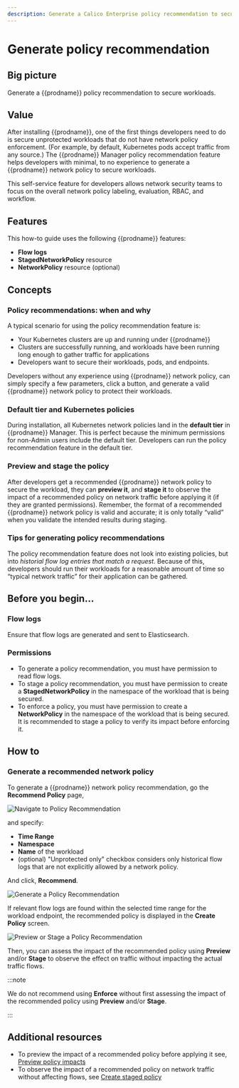 ```yaml
---
description: Generate a Calico Enterprise policy recommendation to secure unprotected workloads.
---
```


# Generate policy recommendation

## Big picture

Generate a {{prodname}} policy recommendation to secure workloads.

## Value

After installing {{prodname}}, one of the first things developers need to do is secure unprotected workloads that do not have network policy enforcement. (For example, by default, Kubernetes pods accept traffic from any source.) The {{prodname}} Manager policy recommendation feature helps developers with minimal, to no experience to generate a {{prodname}} network policy to secure workloads.

This self-service feature for developers allows network security teams to focus on the overall network policy labeling, evaluation, RBAC, and workflow.

## Features

This how-to guide uses the following {{prodname}} features:

- **Flow logs**
- **StagedNetworkPolicy** resource
- **NetworkPolicy** resource (optional)

## Concepts

### Policy recommendations: when and why

A typical scenario for using the policy recommendation feature is:

- Your Kubernetes clusters are up and running under {{prodname}}
- Clusters are successfully running, and workloads have been running long enough to gather traffic for applications
- Developers want to secure their workloads, pods, and endpoints.

Developers without any experience using {{prodname}} network policy, can simply specify a few parameters, click a button, and generate a valid {{prodname}} network policy to protect their workloads.

### Default tier and Kubernetes policies

During installation, all Kubernetes network policies land in the **default tier** in {{prodname}} Manager. This is perfect because the minimum permissions for non-Admin users include the default tier. Developers can run the policy recommendation feature in the default tier.

### Preview and stage the policy

After developers get a recommended {{prodname}} network policy to secure the workload, they can **preview it**, and **stage it** to observe the impact of a recommended policy on network traffic before applying it (if they are granted permissions). Remember, the format of a recommended {{prodname}} network policy is valid and accurate; it is only totally “valid” when you validate the intended results during staging.

### Tips for generating policy recommendations

The policy recommendation feature does not look into existing policies, but into _historial flow log entries that match a request_. Because of this, developers should run their workloads for a reasonable amount of time so “typical network traffic” for their application can be gathered.

## Before you begin...

### Flow logs

Ensure that flow logs are generated and sent to Elasticsearch.

### Permissions

- To generate a policy recommendation, you must have permission to read flow logs.
- To stage a policy recommendation, you must have permission to create a **StagedNetworkPolicy** in the namespace of the workload that is being secured.
- To enforce a policy, you must have permission to create a **NetworkPolicy** in the namespace of the workload that is being secured. It is recommended to stage a policy to verify its impact before enforcing it.

## How to

### Generate a recommended network policy

To generate a {{prodname}} network policy recommendation, go the **Recommend Policy** page,

![Navigate to Policy Recommendation](/img/calico-enterprise/generate-policy-recommendation/recommend-policy-action-bar-3.14.png)

and specify:

- **Time Range**
- **Namespace**
- **Name** of the workload
- (optional) "Unprotected only" checkbox considers only historical flow logs that are not explicitly allowed by a network policy.

And click, **Recommend**.

![Generate a Policy Recommendation](/img/calico-enterprise/generate-policy-recommendation/recommend-policy-screen-3.14.png)

If relevant flow logs are found within the selected time range for the workload endpoint, the recommended policy is displayed in the **Create Policy** screen.

![Preview or Stage a Policy Recommendation](/img/calico-enterprise/generate-policy-recommendation/create-policy-action-buttons-3.14.png)

Then, you can assess the impact of the recommended policy using **Preview** and/or **Stage** to observe the effect on traffic without impacting the actual traffic flows.

:::note

We do not recommend using **Enforce** without first assessing the impact of the recommended policy using **Preview** and/or **Stage**.

:::

## Additional resources

- To preview the impact of a recommended policy before applying it see, [Preview policy impacts](policy-impact-preview.mdx)
- To observe the impact of a recommended policy on network traffic without affecting flows, see [Create staged policy](staged-network-policies.mdx)
